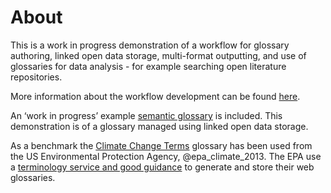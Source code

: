 # About {.unnumbered}

This is a work in progress demonstration of a workflow for glossary authoring, linked open data storage, multi-format outputting, and use of glossaries for data analysis - for example searching open literature repositories.

More information about the workflow development can be found [here](https://github.com/TIBHannover/semantic-glosar).

An 'work in progress' example [semantic glossary](cosite001.ipynb) is included. This demonstration is of a glossary managed using linked open data storage. 

As a benchmark the [Climate Change Terms](resources/cct.qmd) glossary has been used from the US Environmental Protection Agency,  @epa_climate_2013. The EPA use a [terminology service and good guidance](https://www.epa.gov/web-policies-and-procedures/web-standard-glossaries) to generate and store their web glossaries.


